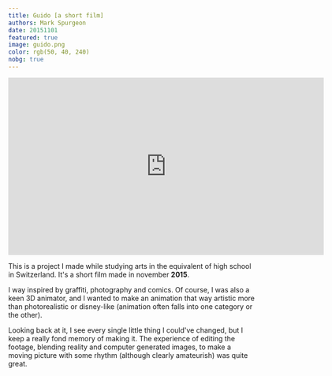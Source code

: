 ```yaml
---
title: Guido [a short film]
authors: Mark Spurgeon
date: 20151101
featured: true
image: guido.png
color: rgb(50, 40, 240)
nobg: true
---
```


<iframe title="vimeo-player" src="https://player.vimeo.com/video/145537206" width="640" height="360" frameborder="0" allowfullscreen></iframe>

This is a project I made while studying arts in the equivalent of high school
in Switzerland. It's a short film made in november **2015**.

I way inspired by graffiti, photography and comics. Of course, I was also 
a keen 3D animator, and I wanted to make an animation that way artistic more
than photorealistic or disney-like (animation often falls into one category
or the other).

Looking back at it, I see every single little thing I could've changed, but 
I keep a really fond memory of making it. The experience of editing the footage,
blending reality and computer generated images, to make a moving picture with some
rhythm (although clearly amateurish) was quite great.